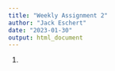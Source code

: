 ```yaml
---
title: "Weekly Assignment 2"
author: "Jack Eschert"
date: "2023-01-30"
output: html_document
---
```

1.
```r

```

